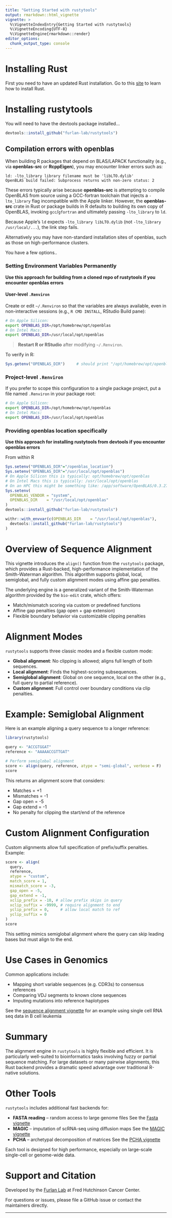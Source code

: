 ```yaml
---
title: "Getting Started with rustytools"
output: rmarkdown::html_vignette
vignette: >
  %\VignetteIndexEntry{Getting Started with rustytools}
  %\VignetteEncoding{UTF-8}
  %\VignetteEngine{rmarkdown::render}
editor_options: 
  chunk_output_type: console
---
```


<!-- Load MathJax for inline math support -->

<script src="https://cdn.jsdelivr.net/npm/mathjax@3/es5/tex-chtml.js"></script>


# Installing Rust

First you need to have an updated Rust installation. Go to this [site](https://www.rust-lang.org/tools/install) to learn how to install Rust.


# Installing rustytools

You will need to have the devtools package installed...

```r
devtools::install_github("furlan-lab/rustytools")
```

## Compilation errors with openblas

When building R packages that depend on BLAS/LAPACK functionality (e.g., via **openblas-src** or **RcppEigen**), you may encounter linker errors such as:

```
ld: -lto_library library filename must be 'libLTO.dylib'
OpenBLAS build failed: Subprocess returns with non-zero status: 2
```

These errors typically arise because **openblas-src** is attempting to compile OpenBLAS from source using a GCC-fortran toolchain that injects a `-lto_library` flag incompatible with the Apple linker. However, the **openblas-src** crate in Rust or package builds in R defaults to building its own copy of OpenBLAS, invoking `gcc`/`gfortran` and ultimately passing `-lto_library` to `ld`.

Because Apple’s `ld` expects `-lto_library libLTO.dylib` (not `-lto_library /usr/local/...`), the link step fails.

Alternatively you may have non-standard installation sites of openblas, such as those on high-performance clusters.

You have a few options..

### Setting Environment Variables Permanently

**Use this approach for building from a cloned repo of rustytools if you encounter openblas errors**

#### User-level `.Renviron`

Create or edit `~/.Renviron` so that the variables are always available, even in non-interactive sessions (e.g., `R CMD INSTALL`, RStudio Build pane):

```bash
# On Apple Silicon:
export OPENBLAS_DIR=/opt/homebrew/opt/openblas
# On Intel Macs:
export OPENBLAS_DIR=/usr/local/opt/openblas
```

> **Restart R or RStudio** after modifying `~/.Renviron`.

To verify in R:

```r
Sys.getenv("OPENBLAS_DIR")     # should print "/opt/homebrew/opt/openblas" or "/usr/local/opt/openblas"
```
### Project-level `.Renviron`

If you prefer to scope this configuration to a single package project, put a file named `.Renviron` in your package root:

```bash
# On Apple Silicon:
export OPENBLAS_DIR=/opt/homebrew/opt/openblas
# On Intel Macs:
export OPENBLAS_DIR=/usr/local/opt/openblas
```

### Providing openblas location specifically

**Use this approach for installing rustytools from devtools if you encounter openblas errors**

From within R

```r
Sys.setenv("OPENBLAS_DIR"="/openblas_location")
Sys.setenv("OPENBLAS_DIR"="/usr/local/opt/openblas")
# On Apple Silicon this is typically: opt/homebrew/opt/openblas
# On Intel Macs this is typically: /usr/local/opt/openblas
# On an HPC this might be something like: /app/software/OpenBLAS/0.3.27-GCC-13.3.0
Sys.setenv(
  OPENBLAS_VENDOR = "system",
  OPENBLAS_DIR    = "/usr/local/opt/openblas"
)
devtools::install_github("furlan-lab/rustytools")

withr::with_envvar(c(OPENBLAS_DIR    = "/usr/local/opt/openblas"),
  devtools::install_github("furlan-lab/rustytools")
)
```


# Overview of Sequence Alignment

This vignette introduces the `align()` function from the `rustytools` package, which provides a Rust-backed, high-performance implementation of the Smith-Waterman algorithm. This algorithm supports global, local, semiglobal, and fully custom alignment modes using affine gap penalties.

The underlying engine is a generalized variant of the Smith-Waterman algorithm provided by the `bio-edit` crate, which offers:

* Match/mismatch scoring via custom or predefined functions
* Affine gap penalties (gap open + gap extension)
* Flexible boundary behavior via customizable clipping penalties

# Alignment Modes

`rustytools` supports three classic modes and a flexible custom mode:

* **Global alignment**: No clipping is allowed; aligns full length of both sequences.
* **Local alignment**: Finds the highest-scoring subsequences.
* **Semiglobal alignment**: Global on one sequence, local on the other (e.g., full query to partial reference).
* **Custom alignment**: Full control over boundary conditions via clip penalties.

# Example: Semiglobal Alignment

Here is an example aligning a query sequence to a longer reference:

```r
library(rustytools)

query <- "ACCGTGGAT"
reference <- "AAAAACCGTTGAT"

# Perform semiglobal alignment
score <- align(query, reference, atype = "semi-global", verbose = F)
score
```

This returns an alignment score that considers:

* Matches = +1
* Mismatches = -1
* Gap open = -5
* Gap extend = -1
* No penalty for clipping the start/end of the reference

# Custom Alignment Configuration

Custom alignments allow full specification of prefix/suffix penalties. Example:

```r
score <- align(
  query,
  reference,
  atype = "custom",
  match_score = 1,
  mismatch_score = -3,
  gap_open = -5,
  gap_extend = -1,
  xclip_prefix = -10, # allow prefix skips in query
  xclip_suffix = -9999, # require alignment to end
  yclip_prefix = 0,     # allow local match to ref
  yclip_suffix = 0
)
score
```

This setting mimics semiglobal alignment where the query can skip leading bases but must align to the end.

# Use Cases in Genomics

Common applications include:

* Mapping short variable sequences (e.g. CDR3s) to consensus references
* Comparing VDJ segments to known clone sequences
* Imputing mutations into reference haplotypes

See the [sequence alignment vignette](articles/seqAlign.html) for an example using single cell RNA seq data in B cell leukemia

# Summary

The alignment engine in `rustytools` is highly flexible and efficient. It is particularly well-suited to bioinformatics tasks involving fuzzy or partial sequence matching. For large datasets or many pairwise alignments, this Rust backend provides a dramatic speed advantage over traditional R-native solutions.


# Other Tools

`rustytools` includes additional fast backends for:

* **FASTA reading** – random access to large genome files
  See the [Fasta vignette](getConsensus.html)
* **MAGIC** – imputation of scRNA-seq using diffusion maps
  See the [MAGIC vignette](magic.html)
* **PCHA** – archetypal decomposition of matrices
  See the [PCHA vignette](pcha.html)

Each tool is designed for high performance, especially on large-scale single-cell or genome-wide data.

# Support and Citation

Developed by the [Furlan Lab](https://furlan-lab.github.io/) at Fred Hutchinson Cancer Center.

For questions or issues, please file a GitHub issue or contact the maintainers directly.

---


